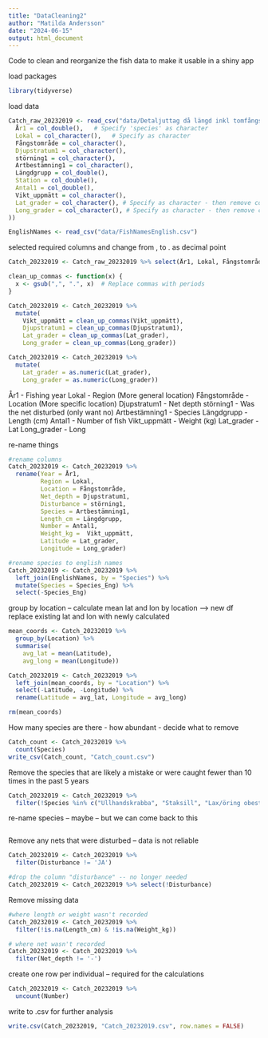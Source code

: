 ```yaml
---
title: "DataCleaning2"
author: "Matilda Andersson"
date: "2024-06-15"
output: html_document
---
```

Code to clean and reorganize the fish data to make it usable in a shiny app


load packages
```r
library(tidyverse)
```

load data
```r
Catch_raw_20232019 <- read_csv("data/Detaljuttag då längd inkl tomfångst.csv", col_types = cols(
  År1 = col_double(),   # Specify 'species' as character
  Lokal = col_character(),   # Specify as character
  Fångstområde = col_character(),
  Djupstratum1 = col_character(),
  störning1 = col_character(),
  Artbestämning1 = col_character(),
  Längdgrupp = col_double(),
  Station = col_double(),
  Antal1 = col_double(),
  Vikt_uppmätt = col_character(),
  Lat_grader = col_character(), # Specify as character - then remove comma and convert to number
  Long_grader = col_character(), # Specify as character - then remove comma and convert to number
))

EnglishNames <- read_csv("data/FishNamesEnglish.csv")

```

selected required columns and change from , to . as decimal point
```r
Catch_20232019 <- Catch_raw_20232019 %>% select(År1, Lokal, Fångstområde, Djupstratum1, störning1, Artbestämning1, Längdgrupp, Antal1, Vikt_uppmätt, Lat_grader, Long_grader, Station)

clean_up_commas <- function(x) {
  x <- gsub(",", ".", x)  # Replace commas with periods
}

Catch_20232019 <- Catch_20232019 %>% 
  mutate(
    Vikt_uppmätt = clean_up_commas(Vikt_uppmätt),
    Djupstratum1 = clean_up_commas(Djupstratum1),
    Lat_grader = clean_up_commas(Lat_grader),
    Long_grader = clean_up_commas(Long_grader))

Catch_20232019 <- Catch_20232019 %>%
  mutate(
    Lat_grader = as.numeric(Lat_grader),
    Long_grader = as.numeric(Long_grader))
```


År1 - Fishing year
Lokal - Region (More general location)
Fångstområde - Location (More specific location)
Djupstratum1 - Net depth
störning1 - Was the net disturbed (only want no)
Artbestämning1 - Species
Längdgrupp - Length (cm)
Antal1 - Number of fish
Vikt_uppmätt - Weight (kg)
Lat_grader - Lat
Long_grader - Long


re-name things 
```r
#rename columns
Catch_20232019 <- Catch_20232019 %>% 
  rename(Year = År1,
         Region = Lokal,
         Location = Fångstområde,
         Net_depth = Djupstratum1,
         Disturbance = störning1,
         Species = Artbestämning1,
         Length_cm = Längdgrupp,
         Number = Antal1,
         Weight_kg =  Vikt_uppmätt,
         Latitude = Lat_grader,
         Longitude = Long_grader)

#rename species to english names
Catch_20232019 <- Catch_20232019 %>%
  left_join(EnglishNames, by = "Species") %>%
  mutate(Species = Species_Eng) %>%
  select(-Species_Eng)
```

group by location -- calculate mean lat and lon by location --> new df
replace existing lat and lon with newly calculated
```r
mean_coords <- Catch_20232019 %>%
  group_by(Location) %>%
  summarise(
    avg_lat = mean(Latitude),
    avg_long = mean(Longitude))

Catch_20232019 <- Catch_20232019 %>%
  left_join(mean_coords, by = "Location") %>%
  select(-Latitude, -Longitude) %>%
  rename(Latitude = avg_lat, Longitude = avg_long)

rm(mean_coords)
```

How many species are there - how abundant - decide what to remove
```r
Catch_count <- Catch_20232019 %>% 
  count(Species)
write_csv(Catch_count, "Catch_count.csv")
```

Remove the species that are likely a mistake or were caught fewer than 10 times in the past 5 years
```r
Catch_20232019 <- Catch_20232019 %>%
  filter(!Species %in% c("Ullhandskrabba", "Staksill", "Lax/öring obestämd", "Ejder", "Ål", "Tunga", "Småspigg", "Tångräka obestämd"))
```

re-name species -- maybe -- but we can come back to this
```r

```

Remove any nets that were disturbed -- data is not reliable 
```r
Catch_20232019 <- Catch_20232019 %>% 
  filter(Disturbance != 'JA')

#drop the column "disturbance" -- no longer needed
Catch_20232019 <- Catch_20232019 %>% select(!Disturbance)
```

Remove missing data
```r
#where length or weight wasn't recorded
Catch_20232019 <- Catch_20232019 %>%
  filter(!is.na(Length_cm) & !is.na(Weight_kg))

# where net wasn't recorded
Catch_20232019 <- Catch_20232019 %>% 
  filter(Net_depth != '-')
```

create one row per individual -- required for the calculations
```r
Catch_20232019 <- Catch_20232019 %>%
  uncount(Number)
```

write to .csv for further analysis
```r
write.csv(Catch_20232019, "Catch_20232019.csv", row.names = FALSE)
```

